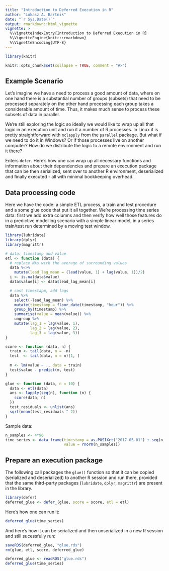 ```yaml
---
title: "Introduction to Deferred Execution in R"
author: "Lukasz A. Bartnik"
date: "`r Sys.Date()`"
output: rmarkdown::html_vignette
vignette: >
  %\VignetteIndexEntry{Introduction to Deferred Execution in R}
  %\VignetteEngine{knitr::rmarkdown}
  %\VignetteEncoding{UTF-8}
---
```


```r
library(knitr)

knitr::opts_chunk$set(collapse = TRUE, comment = "#>")
```


## Example Scenario

Let's imagine we have a need to process a good amount of data, where on
one hand there is a substantial number of groups (subsets) that need to
be processed separately on the other hand processing each group takes a
considerable amount of time. Thus, it makes much sense to process these
subsets of data in parallel.

We're still exploring the logic so ideally we would like to wrap up all
that logic in an execution unit and run it a number of R processes. In
Linux it is pretty straightforward with `mclapply` from the `parallel`
package. But what if we need to do it in Windows? Or if those processes
live on another computer? How do we distribute the logic to a remote
environment and run it there?

Enters `defer`. Here's how one can wrap up all necessary functions and
information about their dependencies and prepare an execution package
that can be then serialized, sent over to another R environment,
deserialized and finally executed - all with minimal bookkeeping
overhead.


## Data processing code

Here we have the code: a simple ETL process, a train and test procedure
and a some glue code that put it all together. We're processing time
series data: first we add extra columns and then verify how well those
features do in a predictive modelling scenario with a simple linear
model, in a series train/test run determined by a moving test window.


```r
library(lubridate)
library(dplyr)
library(magrittr)

# data: timestamp and value
etl <- function (data) {
  # replace NAs with the average of surrounding values
  data %<>%
    mutate(lead_lag_mean = (lead(value, 1) + lag(value, 1))/2)
  i <- is.na(data$value)
  data$value[i] <- data$lead_lag_mean[i]

  # cast timestapm, add lags
  data %>%
    select(-lead_lag_mean) %>%
    mutate(timestamp = floor_date(timestamp, "hour")) %>%
    group_by(timestamp) %>%
    summarise(value = mean(value)) %>%
    ungroup %>%
    mutate(lag_1 = lag(value, 1),
           lag_2 = lag(value, 2),
           lag_3 = lag(value, 3))
}

score <- function (data, n) {
  train <- tail(data, n = -n)
  test  <- tail(data, n = n)[1, ]
  
  m <- lm(value ~ ., data = train)
  test$value - predict(m, test)
}

glue <- function (data, n = 10) {
  data <- etl(data)
  ans <- lapply(seq(n), function (n) {
    score(data, n)
  })
  test_residuals <- unlist(ans)
  sqrt(mean(test_residuals ^ 2))
}
```

Sample data:

```r
n_samples <- 4*96
time_series <- data_frame(timestamp = as.POSIXct("2017-05-01") + seq(n_samples) * 900,
                          value = rnorm(n_samples))
```


## Prepare an execution package

The following call packages the `glue()` function so that it can be
copied (serialized and deserialized) to another R session and run
there, provided that the same third-party packages (`lubridate`,
`dplyr`, `magrittr`) are present in the library.


```r
library(defer)
deferred_glue <- defer_(glue, score = score, etl = etl)
```

Here's how one can run it:

```r
deferred_glue(time_series)
```

And here's how it can be serialized and then unserialized in a new R
session and still sucessfully run:

```r
saveRDS(deferred_glue, "glue.rds")
rm(glue, etl, score, deferred_glue)
```

```r
deferred_glue <- readRDS("glue.rds")
deferred_glue(time_series)
```
